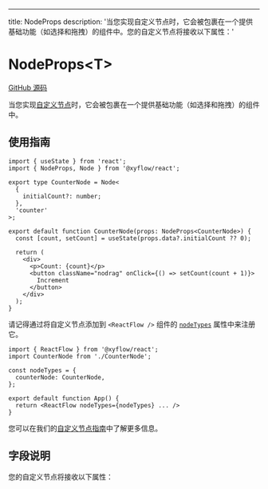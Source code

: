 ---

title: NodeProps
description: '当您实现自定义节点时，它会被包裹在一个提供基础功能（如选择和拖拽）的组件中。您的自定义节点将接收以下属性：'

# NodeProps\<T>

[GitHub 源码](https://github.com/xyflow/xyflow/blob/main/packages/system/src/types/nodes.ts/#L89)

当您实现[自定义节点](/learn/customization/custom-nodes)时，它会被包裹在一个提供基础功能（如选择和拖拽）的组件中。

## 使用指南

```tsx
import { useState } from 'react';
import { NodeProps, Node } from '@xyflow/react';

export type CounterNode = Node<
  {
    initialCount?: number;
  },
  'counter'
>;

export default function CounterNode(props: NodeProps<CounterNode>) {
  const [count, setCount] = useState(props.data?.initialCount ?? 0);

  return (
    <div>
      <p>Count: {count}</p>
      <button className="nodrag" onClick={() => setCount(count + 1)}>
        Increment
      </button>
    </div>
  );
}
```

请记得通过将自定义节点添加到 `<ReactFlow />` 组件的 [`nodeTypes`](/api-reference/react-flow#nodetypes) 属性中来注册它。

```tsx
import { ReactFlow } from '@xyflow/react';
import CounterNode from './CounterNode';

const nodeTypes = {
  counterNode: CounterNode,
};

export default function App() {
  return <ReactFlow nodeTypes={nodeTypes} ... />
}
```

您可以在我们的[自定义节点指南](/learn/customization/custom-nodes)中了解更多信息。

## 字段说明

您的自定义节点将接收以下属性：

<APIDocs typeName="NodeProps" />